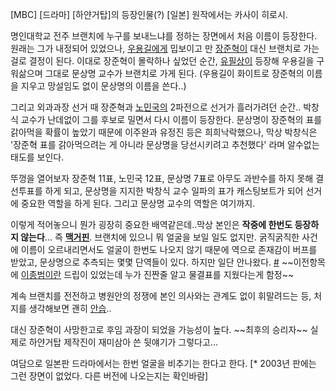 [MBC] [드라마] [하얀거탑]의 등장인물(?) [일본] 원작에서는 카사이 히로시.

명인대학교 전주 브랜치에 누구를 보내느냐를 정하는 장면에서 처음 이름이 등장한다. 원래는 그가 내정되어 있었으나, [[우용길]]에게 밉보이고 만 [[장준혁]]이 대신 브랜치로 가는 걸로 결정이 된다. 이대로 장준혁이 몰락하나 싶었던 순간, [[유필상]]이 등장해 우용길을 구워삶으며 그대로 문상명 교수가 브랜치로 가게 된다. (우용길이 화이트로 장준혁의 이름을 지우고 망설임도 없이 문상명의 이름을 쓴다..)

그리고 외과과장 선거 때 장준혁과 [[노민국]]의 2파전으로 선거가 흘러가려던 순간.. 박창식 교수가 난데없이 그를 후보로 밀면서 다시 이름이 등장한다. 문상명이 장준혁의 표를 갉아먹을 확률이 높았기 때문에 이주완과 유정진 등은 희희낙락했으나, 막상 박창식은 '장준혁 표를 갉아먹으려는 게 아니라 문상명을 당선시키려고 추천했다' 라며 알수없는 태도를 보인다.

뚜껑을 열어보자 장준혁 11표, 노민국 12표, 문상명 7표로 아무도 과반수를 하지 못해 결선투표를 하게 되고, 문상명을 지지한 박창식 교수 일파의 표가 캐스팅보트가 되어 선거에 중요한 역할을 하게 된다. 그리고 문상명 교수의 역할은 여기까지.

이렇게 적어놓으니 뭔가 굉장히 중요한 배역같은데..막상 본인은 '''작중에 한번도 등장하지 않는다'''... 즉 '''[[맥거핀]]'''. 브랜치에 있으니 뭐 얼굴을 보일 일도 없지만. 굵직굵직한 사건에 이름이 오르내리면서도 얼굴이 한번도 나오지 않기 때문에 역으로 존재감이 버프를 받았고, 문상명으로 추측되는 몇몇 단역들이 있다. 하지만 일단 안나왔다. [http://www.imbc.com/broad/tv/drama/whitepower/news/1549865_19902.html #] ~~이전항목에 [[이종범]]이란 드립이 있었는데 누가 진짠줄 알고 물결표를 지웠다는게 함정~~

계속 브랜치를 전전하고 병원안의 정쟁에 본인 의사와는 관계도 없이 휘말려드는 등, 처지를 생각해보면 괜히 [[안습]]..

대신 장준혁이 사망한고로 후임 과장이 되었을 가능성이 높다. ~~최후의 승리자~~ 실제로 하얀거탑 제작진이 재미삼아 쓴 뒷얘기가 그렇다고... 

여담으로 일본판 드라마에서는 한번 얼굴을 비추기는 한다고 한다. [* 2003년 판에는 그런 장면이 없었다. 다른 버전에 나오는지는 확인바람]
